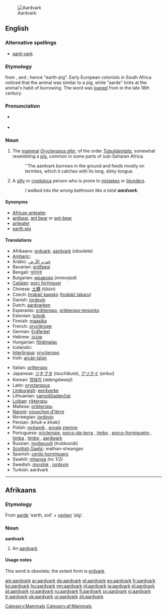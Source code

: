 [[Image:Erdferkel-drawing.jpg|thumb|right|Aardvark]]
==English==

===Alternative spellings===
{{wikipedia}}
* [[aard-vark]]

===Etymology===
{{etyl|af}} from {{term|aarde||earth|lang=af}}, and {{term|vark||pig|lang=af}}; hence "earth-pig". Early European colonists in South Africa noticed that the animal was similar to a pig, while "aarde" hints at the animal's habit of burrowing. The word was [[loan]]ed from {{etyl|af}} in the late 18th century.

===Pronunciation===
{{wikisource1911Enc|Aard-vark}}
* {{i|[[RP]]}} {{IPA|/ˈɑːdˌvɑːk/}}
* {{i|[[US]]}} {{IPA|/ˈɑɹdˌvɑɹk/}}

===Noun===
{{en-noun}}

# {{zoology}} The [[mammal]] ''[[Orycteropus afer]]'', of the order ''[[Tubulidentata]]'', somewhat resembling a [[pig]], common in some parts of sub-Saharan Africa.
#:''The aardvark burrows in the ground and feeds mostly on termites, which it catches with its long, slimy tongue.
# {{slang|particularly in the southeast|_|US}} A [[silly]] or [[credulous]] person who is prone to [[mistakes]] or [[blunders]].
#: ''I walked into the wrong bathroom like a total '''aardvark'''.''

====Synonyms====
* [[African anteater]]
* [[antbear]], [[ant bear]] or [[ant-bear]]
* [[anteater]]
* [[earth pig]]

====Translations====
{{trans-top|mammal}}
* Afrikaans: [[erdvark]]; [[aardvark#Afrikaans|aardvark]] (obsolete)
* [[Amharic]]: {{tø|am|ጃርት|tr=''jart''|sc=Ethi}}
* Arabic: [[خنزير الأرض]]
* Bavarian: [[erdfàggi]]
* Bengali: [[আর্ডভার্ক]]
* Bulgarian: [[мравояд]] (''mravojad'') {{m}}
* [[Catalan]]: [[porc formiguer]] {{m}}
* Chinese: [[土豚]] (tǔtún)
* Czech: [[hrabáč kapský]] ([[hrabáč takaru]]) {{m}}
* Danish: [[jordsvin]] {{n}}
* Dutch: [[aardvarken]] {{n}}
* Esperanto: [[orikteropo]], [[orikteropo terporko]]
* Estonian: [[tuhnik]]
* Finnish: [[maasika#Finnish|maasika]]
* French: [[oryctérope]] {{m}}
* German: [[Erdferkel]] {{n}}
* Hebrew: [[שנבוב]] {{m}}
* Hungarian: [[földimalac]]
* Icelandic: {{t-|is|jarðsvín|n}}
* [[Interlingua]]: [[orycteropo]]
* Irish: [[arcán talún]] {{m}}
{{trans-mid}}
* Italian: [[oritteropo]] {{m}}
* Japanese: [[ツチブタ]] (''tsuchibuta''), [[アリクイ]] (''arikui'')
* Korean: [[땅돼지]] (''ddangdwaeji'')
* Latin: [[orycteropus]] {{m}}
* [[Limburgish]]: [[eerdverke]]
* Lithuanian: [[vamzdžiadančiai]] {{g|Lithuanian}}
* [[Lojban]]: [[rikteropu]]
* Maltese: [[orikteropu]] {{m}}
* [[Narom]]: [[couochon d'tèrre|couochon d’tèrre]] {{m}}
* Norwegian: [[jordsvin]] {{n}}
* Persian: {{fa-Arab|[[خوک خاکی]]}} (''khuk-e khaki'')
* Polish: [[mrównik]] {{m}}, [[prosię]] [[ziemny|ziemne]] {{n}}
* Portuguese: [[oricterope]], [[porco-da-terra]] {{m}}, [[jimbo]] {{m}}, [[porco-formigueiro]] {{m}}, [[timba]] {{f}}, [[timbo]] {{m}}, [[aardwark]] {{m}}
* Russian: [[трубкозуб]] (''trubkozúb'') {{m}}
* [[Scottish Gaelic]]: mathan-sheangan {{m}}
* Spanish: [[cerdo hormiguero]] {{m}}
* Swahili: [[mhanga]] ''(nc 1/2)''
* Swedish: [[myrslok]] {{c}}, [[jordsvin]] {{n}}
* Turkish: aardvark
{{trans-bottom}}

[[Category:Mammals]]

----

==Afrikaans==

===Etymology===
From {{etyl|nl|af}} [[aarde]] 'earth, soil' + [[varken]] 'pig'.

===Noun===
'''aardvark'''

# {{obsolete|lang=af}} An [[#English|aardvark]]

====Usage notes====
This word is obsolete; the extant form is [[erdvark]].

[[Category:af:Mammals]]

[[am:aardvark]]
[[ar:aardvark]]
[[de:aardvark]]
[[et:aardvark]]
[[eo:aardvark]]
[[fr:aardvark]]
[[ko:aardvark]]
[[hu:aardvark]]
[[mn:aardvark]]
[[nl:aardvark]]
[[ja:aardvark]]
[[pl:aardvark]]
[[pt:aardvark]]
[[ro:aardvark]]
[[ru:aardvark]]
[[fi:aardvark]]
[[sv:aardvark]]
[[vi:aardvark]]
[[tr:aardvark]]
[[uk:aardvark]]
[[ur:aardvark]]
[[zh:aardvark]]